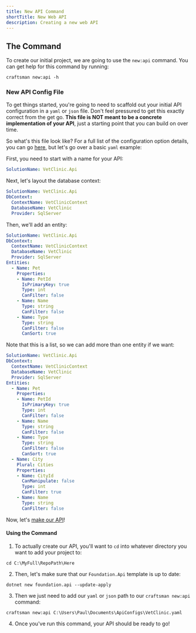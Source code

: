 ```yaml
---
title: New API Command
shortTitle: New Web API
description: Creating a new web API
---
```


## The Command

To create our initial project, we are going to use the `new:api` command. You can get help for this command by running:

```shell
craftsman new:api -h
```

### New API Config File

To get things started, you're going to need to scaffold out your initial API configuration in a `yaml` or `json` file. Don't feel pressured to get this exactly correct from the get go. **This file is NOT meant to be a concrete implementation of your API**, just a starting point that you can build on over time. 

So what's this file look like? For a full list of the configuration option details, you can go [here](#api-configuration-file-options), but let's go over a basic `yaml` example:

First, you need to start with a name for your API:

```yaml
SolutionName: VetClinic.Api
```

Next, let's layout the database context:

```yaml
SolutionName: VetClinic.Api
DbContext:
  ContextName: VetClinicContext
  DatabaseName: VetClinic
  Provider: SqlServer
```

Then, we'll add an entity:

```yaml
SolutionName: VetClinic.Api
DbContext:
  ContextName: VetClinicContext
  DatabaseName: VetClinic
  Provider: SqlServer
Entities:
  - Name: Pet
    Properties:
    - Name: PetId
      IsPrimaryKey: true
      Type: int
      CanFilter: false
    - Name: Name
      Type: string
      CanFilter: false
    - Name: Type
      Type: string
      CanFilter: false
      CanSort: true
```

Note that this is a list, so we can add more than one entity if we want:

```yaml
SolutionName: VetClinic.Api
DbContext:
  ContextName: VetClinicContext
  DatabaseName: VetClinic
  Provider: SqlServer
Entities:
  - Name: Pet
    Properties:
    - Name: PetId
      IsPrimaryKey: true
      Type: int
      CanFilter: false
    - Name: Name
      Type: string
      CanFilter: false
    - Name: Type
      Type: string
      CanFilter: false
      CanSort: true
  - Name: City
    Plural: Cities
    Properties:
    - Name: CityId
      CanManipulate: false
      Type: int
      CanFilter: true
    - Name: Name
      Type: string
      CanFilter: false  
```

Now, let's [make our API](#using-the-command)!

#### Using the Command

1. To actually create our API, you'll want to `cd` into whatever directory you want to add your project to:

  ```shell
  cd C:\MyFull\RepoPath\Here
  ```

2. Then, let's make sure that our `Foundation.Api` template is up to date:

  ```shell
  dotnet new foundation.api --update-apply
  ```

3. Then we just need to add our `yaml` or `json` path to our `craftsman new:api` command:

  ```shell
  craftsman new:api C:\Users\Paul\Documents\ApiConfigs\VetClinic.yaml
  ```

4. Once you've run this command, your API should be ready to go!